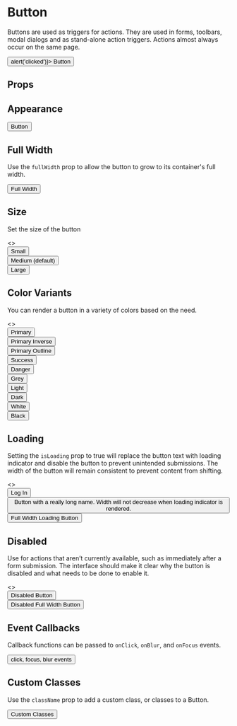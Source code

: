 
<Meta
  title="Components/Button"
  component={Button}
/>

# Button

Buttons are used as triggers for actions.
They are used in forms, toolbars, modal dialogs and as stand-alone action triggers.
Actions almost always occur on the same page.

<Canvas isExpanded>
  <Button onClick={() => alert('clicked')}>
    Button
  </Button>
</Canvas>

## Props

<ArgsTable of={Button} />

## Appearance

<Canvas>
  <Story name="Button">
     <Button>
      Button
    </Button>
  </Story>
</Canvas>

## Full Width

Use the `fullWidth` prop to allow the button to grow to its container's full width.

<Canvas>
  <Story name="Full Width">
    <Button fullWidth>
      Full Width
    </Button>
  </Story>
</Canvas>

## Size

Set the size of the button

<Canvas>
  <Story name="Size">
    <>
    <div style={{ marginBottom: '1rem'}}>
      <Button size="sm">
        Small
      </Button>
    </div>
    <div style={{ marginBottom: '1rem'}}>
      <Button>
        Medium (default)
      </Button>
    </div>
    <div>
      <Button size="lg">
        Large
      </Button>
    </div>
    </>
  </Story>
</Canvas>

## Color Variants

You can render a button in a variety of colors based on the need.

<Canvas>
  <Story name="Colors">
    <>
    <div className="m-bottom-md p-md">
      <Button variant="primary">
        Primary
      </Button>
    </div>
    <div className="m-bottom-md p-md background-color-primary">
      <Button variant="primary" isInverse>
        Primary Inverse
      </Button>
    </div>
    <div className="m-bottom-md p-md background-color-primary-lightest">
      <Button variant="primary" isOutlined>
        Primary Outline
      </Button>
    </div>
    <div style={{ marginBottom: '1rem'}}>
      <Button variant="success">
        Success
      </Button>
    </div>
    <div style={{ marginBottom: '1rem'}}>
      <Button variant="danger">
        Danger
      </Button>
    </div>
    <div style={{ marginBottom: '1rem'}}>
      <Button variant="grey">
        Grey
      </Button>
    </div>
    <div style={{ marginBottom: '1rem'}}>
      <Button variant="light">
        Light
      </Button>
    </div>
    <div style={{ marginBottom: '1rem'}}>
      <Button variant="dark">
        Dark
      </Button>
    </div>
    <div style={{ marginBottom: '1rem'}}>
      <Button variant="white">
        White
      </Button>
    </div>
    <div style={{ marginBottom: '1rem'}}>
      <Button variant="black">
        Black
      </Button>
    </div>
    </>
  </Story>
</Canvas>

## Loading

Setting the `isLoading` prop to true will replace the button text with loading indicator and disable the button to prevent unintended submissions.
The width of the button will remain consistent to prevent content from shifting.

<Canvas>
  <Story name="Loading">
    <>
      <div style={{ marginBottom: '1rem' }}>
        <Button isLoading>
          Log  In
        </Button>
      </div>
      <div style={{ marginBottom: '1rem' }}>
        <Button isLoading>
          Button with a really long name. Width will not decrease when loading indicator is rendered.
        </Button>
      </div>
      <div style={{ marginBottom: '1rem' }}>
        <Button fullWidth isLoading>
          Full Width Loading Button
        </Button>
      </div>
    </>
  </Story>
</Canvas>

## Disabled

Use for actions that aren’t currently available, such as immediately after a form submission.
The interface should make it clear why the button is disabled and what needs to be done to enable it.

<Canvas>
  <Story name="Disabled">
    <>
    <div style={{ marginBottom: '1rem' }}>
      <Button isDisabled>
        Disabled Button
      </Button>
    </div>
    <div style={{ marginBottom: '1rem' }}>
      <Button fullWidth isDisabled>
        Disabled Full Width Button
      </Button>
    </div>
    </>
  </Story>
</Canvas>

## Event Callbacks

Callback functions can be passed to `onClick`, `onBlur`, and `onFocus` events.

<Canvas>
  <Story name="Event Callbacks">
    <Button
      onBlur={action('blur')}
      onClick={action('click')}
      onFocus={action('focus')}
    >
      click, focus, blur events
    </Button>
  </Story>
</Canvas>

## Custom Classes

Use the `className` prop to add a custom class, or classes to a Button.

<Canvas>
  <Story name="Custom Classes">
    <Button className="background-color-secondary">
      Custom Classes
    </Button>
  </Story>
</Canvas>
